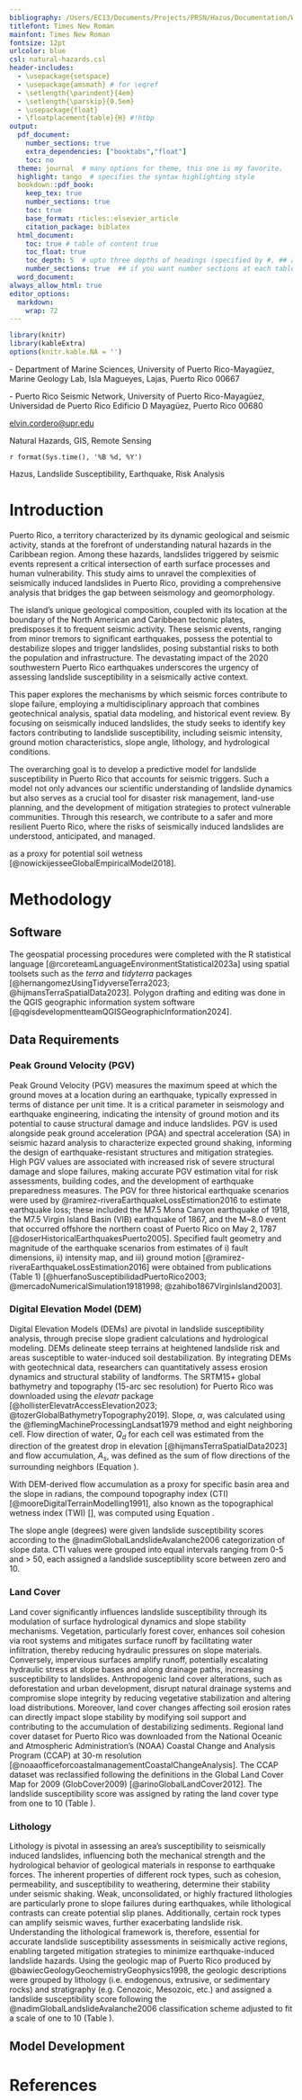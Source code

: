 ```yaml
---
bibliography: /Users/EC13/Documents/Projects/PRSN/Hazus/Documentation/Written/Markdown/References.bib
titlefont: Times New Roman
mainfont: Times New Roman
fontsize: 12pt
urlcolor: blue
csl: natural-hazards.csl
header-includes:
  - \usepackage{setspace}
  - \usepackage{amsmath} # for \eqref
  - \setlength{\parindent}{4em}
  - \setlength{\parskip}{0.5em}
  - \usepackage{float}
  - \floatplacement{table}{H} #!htbp
output:
  pdf_document:
    number_sections: true
    extra_dependencies: ["booktabs","float"]
    toc: no
  theme: journal  # many options for theme, this one is my favorite.
  highlight: tango  # specifies the syntax highlighting style
  bookdown::pdf_book: 
    keep_tex: true
    number_sections: true
    toc: true
    base_format: rticles::elsevier_article
    citation_package: biblatex
  html_document:
    toc: true # table of content true
    toc_float: true
    toc_depth: 5  # upto three depths of headings (specified by #, ## and ###)
    number_sections: true  ## if you want number sections at each table header
  word_document:
always_allow_html: true
editor_options: 
  markdown: 
    wrap: 72
---
```


```r
library(knitr) 
library(kableExtra)
options(knitr.kable.NA = '')
```

```{=tex}
\begin{center}
\textbf{From Tremors to Tragedy: Quantifying Seismically-Induced Landslide Susceptibility in Puerto Rico for Disaster Preparedness}

\noindent
Elvin Cordero
\end{center}
```
\noindent \textbf{Affiliation:}

\noindent
- Department of Marine Sciences, University of Puerto Rico-Mayagüez, Marine Geology Lab, Isla Magueyes, Lajas, Puerto Rico 00667

\noindent
- Puerto Rico Seismic Network, University of Puerto Rico-Mayagüez, Universidad de Puerto Rico Edificio D Mayagüez, Puerto Rico 00680

\noindent \textbf{Email:} 
[elvin.cordero\@upr.edu](mailto:elvin.cordero@upr.edu){.email}

\noindent \textbf{Research Domain:} Natural Hazards, GIS, Remote Sensing

\noindent \textbf{Funding Information:} 

\noindent \textbf{Date:} `r format(Sys.time(), '%B %d, %Y')`

\noindent \textbf{Keywords:} Hazus, Landslide Susceptibility, Earthquake, Risk Analysis

\noindent \textcolor{red}{\LARGE{DRAFT}}

\pagenumbering{gobble} 

\newpage
```{=latex}
\setcounter{tocdepth}{5}
\tableofcontents
```
\newpage
\pagenumbering{arabic} 
<!-- \doublespacing -->

\newpage
# Introduction

Puerto Rico, a territory characterized by its dynamic geological and seismic activity, stands at the forefront of understanding natural hazards in the Caribbean region. Among these hazards, landslides triggered by seismic events represent a critical intersection of earth surface processes and human vulnerability. This study aims to unravel the complexities of seismically induced landslides in Puerto Rico, providing a comprehensive analysis that bridges the gap between seismology and geomorphology.

The island's unique geological composition, coupled with its location at the boundary of the North American and Caribbean tectonic plates, predisposes it to frequent seismic activity. These seismic events, ranging from minor tremors to significant earthquakes, possess the potential to destabilize slopes and trigger landslides, posing substantial risks to both the population and infrastructure. The devastating impact of the 2020 southwestern Puerto Rico earthquakes underscores the urgency of assessing landslide susceptibility in a seismically active context.

This paper explores the mechanisms by which seismic forces contribute to slope failure, employing a multidisciplinary approach that combines geotechnical analysis, spatial data modeling, and historical event review. By focusing on seismically induced landslides, the study seeks to identify key factors contributing to landslide susceptibility, including seismic intensity, ground motion characteristics, slope angle, lithology, and hydrological conditions.

The overarching goal is to develop a predictive model for landslide susceptibility in Puerto Rico that accounts for seismic triggers. Such a model not only advances our scientific understanding of landslide dynamics but also serves as a crucial tool for disaster risk management, land-use planning, and the development of mitigation strategies to protect vulnerable communities. Through this research, we contribute to a safer and more resilient Puerto Rico, where the risks of seismically induced landslides are understood, anticipated, and managed.

as a proxy for potential soil wetness [@nowickijesseeGlobalEmpiricalModel2018]. 

# Methodology

## Software

The geospatial processing procedures were completed with the R statistical language
[@rcoreteamLanguageEnvironmentStatistical2023a] using spatial toolsets such as the *terra* and *tidyterra* packages [@hernangomezUsingTidyverseTerra2023; @hijmansTerraSpatialData2023]. Polygon drafting and editing was done in the QGIS geographic information system software [@qgisdevelopmentteamQGISGeographicInformation2024].

## Data Requirements

### Peak Ground Velocity (PGV)
Peak Ground Velocity (PGV) measures the maximum speed at which the ground moves at a location during an earthquake, typically expressed in terms of distance per unit time. It is a critical parameter in seismology and earthquake engineering, indicating the intensity of ground motion and its potential to cause structural damage and induce landslides. PGV is used alongside peak ground acceleration (PGA) and spectral acceleration (SA) in seismic hazard analysis to characterize expected ground shaking, informing the design of earthquake-resistant structures and mitigation strategies. High PGV values are associated with increased risk of severe structural damage and slope failures, making accurate PGV estimation vital for risk assessments, building codes, and the development of earthquake preparedness measures. The PGV for three historical earthquake scenarios were used by @ramirez-riveraEarthquakeLossEstimation2016 to estimate earthquake loss; these included the M7.5 Mona Canyon earthquake of 1918, the M7.5 Virgin Island Basin (VIB) earthquake of 1867, and the M~8.0 event that occurred offshore the northern coast of Puerto Rico on May 2, 1787 [@doserHistoricalEarthquakesPuerto2005]. Specified fault geometry and magnitude of the earthquake scenarios from estimates of i) fault dimensions, ii) intensity map, and iii) ground motion [@ramirez-riveraEarthquakeLossEstimation2016] were obtained from publications (Table 1) [@huerfanoSusceptibilidadPuertoRico2003; @mercadoNumericalSimulation19181998; @zahibo1867VirginIsland2003].

### Digital Elevation Model (DEM)
Digital Elevation Models (DEMs) are pivotal in landslide susceptibility analysis, through precise slope gradient calculations and hydrological modeling. DEMs delineate steep terrains at heightened landslide risk and areas susceptible to water-induced soil destabilization. By integrating DEMs with geotechnical data, researchers can quantitatively assess erosion dynamics and structural stability of landforms. The SRTM15+ global bathymetry and topography (15-arc sec resolution) for Puerto Rico was downloaded using the *elevatr* package [@hollisterElevatrAccessElevation2023; @tozerGlobalBathymetryTopography2019]. Slope, $\alpha$, was calculated using the @flemingMachineProcessingLandsat1979 method and eight neighboring cell. Flow direction of water, $Q_{d}$ for each cell was estimated from the direction of the greatest drop in elevation [@hijmansTerraSpatialData2023] and flow accumulation, $A_{s}$, was defined as the sum of flow directions of the surrounding neighbors (Equation \ref{eq:flowAcc}). 

\begin{equation}\label{eq:flowAcc}
  A_{s} = \displaystyle\sum_{n=1}^{8} Q_{d}
\end{equation}

With DEM-derived flow accumulation as a proxy for specific basin area and the slope in radians, the compound topography index (CTI) [@mooreDigitalTerrainModelling1991], also known as the topographical wetness index (TWI) [], was computed using Equation \ref{eq:cti}.

\begin{equation}\label{eq:cti}
  CTI = \ln \left(\frac{A_{s}}{tan(\alpha)}\right)
\end{equation}

The slope angle (degrees) were given landslide susceptibility scores according to the @nadimGlobalLandslideAvalanche2006 categorization of slope data. CTI values were grouped into equal intervals ranging from 0-5 and > 50, each assigned a landslide susceptibility score between zero and 10.

### Land Cover
Land cover significantly influences landslide susceptibility through its modulation of surface hydrological dynamics and slope stability mechanisms. Vegetation, particularly forest cover, enhances soil cohesion via root systems and mitigates surface runoff by facilitating water infiltration, thereby reducing hydraulic pressures on slope materials. Conversely, impervious surfaces amplify runoff, potentially escalating hydraulic stress at slope bases and along drainage paths, increasing susceptibility to landslides. Anthropogenic land cover alterations, such as deforestation and urban development, disrupt natural drainage systems and compromise slope integrity by reducing vegetative stabilization and altering load distributions. Moreover, land cover changes affecting soil erosion rates can directly impact slope stability by modifying soil support and contributing to the accumulation of destabilizing sediments. Regional land cover dataset for Puerto Rico was downloaded from the National Oceanic and Atmospheric Administration's (NOAA) Coastal Change and Analysis Program (CCAP) at 30-m resolution [@noaaofficeforcoastalmanagementCoastalChangeAnalysis]. The CCAP dataset was reclassified following the definitions in the Global Land Cover Map for 2009 (GlobCover2009) [@arinoGlobalLandCover2012]. The landslide susceptibility score was assigned by rating the land cover type from one to 10 (Table ).

### Lithology
Lithology is pivotal in assessing an area's susceptibility to seismically induced landslides, influencing both the mechanical strength and the hydrological behavior of geological materials in response to earthquake forces. The inherent properties of different rock types, such as cohesion, permeability, and susceptibility to weathering, determine their stability under seismic shaking. Weak, unconsolidated, or highly fractured lithologies are particularly prone to slope failures during earthquakes, while lithological contrasts can create potential slip planes. Additionally, certain rock types can amplify seismic waves, further exacerbating landslide risk. Understanding the lithological framework is, therefore, essential for accurate landslide susceptibility assessments in seismically active regions, enabling targeted mitigation strategies to minimize earthquake-induced landslide hazards. Using the geologic map of Puerto Rico produced by @bawiecGeologyGeochemistryGeophysics1998, the geologic descriptions were grouped by lithology (i.e. endogenous, extrusive, or sedimentary rocks) and stratigraphy (e.g. Cenozoic, Mesozoic, etc.) and assigned a landslide susceptibility score following the @nadimGlobalLandslideAvalanche2006 classification scheme adjusted to fit a scale of one to 10 (Table ). 



## Model Development


\newpage
# References



